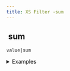 ```yaml
---
title: XS Filter -sum
---
```


## <img src="../assets/docuBadge (11).png" alt="" data-size="line"> sum <a href="#xssum" id="xssum"></a>

`value|sum`

<details>

<summary>Examples</summary>

```javascript
[1,2,3]|sum   // Returns 6
[10,20]|sum   // Returns 30
```

</details>

